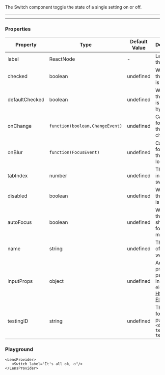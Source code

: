 
The Switch component toggle the state of a single setting on or off.

---

<LensProvider>
    <Switch label="It's all ok, 🔥"/>
</LensProvider>

---

### Properties

|Property|Type|Default Value|Description|Required|
|---|---|---|---|---|
|label|ReactNode|-|Label for the switch|Yes|
|checked|boolean|undefined|Whether the switch is checked|No|
|defaultChecked|boolean|undefined|Whether the switch is checked by default|No|
|onChange|`function(boolean,ChangeEvent)`|undefined|Callback for when the switch changes|No|
|onBlur |`function(FocusEvent)`|undefined|Callback for when the switch loses focus|No|
|tabIndex|number|undefined|The tab index of the switch|No|
|disabled|boolean|undefined|Whether the switch is disabled|No|
|autoFocus|boolean|undefined|Whether the switch should be focused on mount|No|
|name|string|undefined|The name of the switch|No|
|inputProps|object|undefined|Additional props to pass to the input element [Html Input Element](https://developer.mozilla.org/en-US/docs/Web/HTML/Element/input#Attributes)|No|
|testingID| string | undefined | The id used for testing purposes.<br/>`<div data-testid="my-test-id"/>` |No|

### Playground

```tsx live
<LensProvider>
   <Switch label="It's all ok, 🔥"/>
</LensProvider>
```